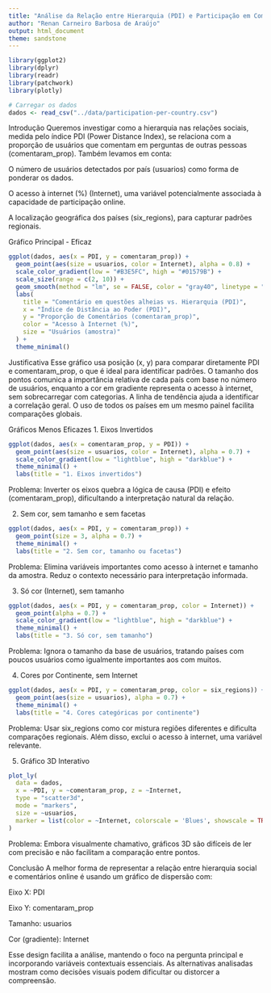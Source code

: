 ---
title: "Análise da Relação entre Hierarquia (PDI) e Participação em Comentários"
author: "Renan Carneiro Barbosa de Araújo"
output: html_document
theme: sandstone
---

```{r setup, include=FALSE}
library(ggplot2)
library(dplyr)
library(readr)
library(patchwork)
library(plotly)

# Carregar os dados
dados <- read_csv("../data/participation-per-country.csv")
```
Introdução
Queremos investigar como a hierarquia nas relações sociais, medida pelo índice PDI (Power Distance Index), se relaciona com a proporção de usuários que comentam em perguntas de outras pessoas (comentaram_prop). Também levamos em conta:

O número de usuários detectados por país (usuarios) como forma de ponderar os dados.

O acesso à internet (%) (Internet), uma variável potencialmente associada à capacidade de participação online.

A localização geográfica dos países (six_regions), para capturar padrões regionais.

Gráfico Principal - Eficaz

```{r}
ggplot(dados, aes(x = PDI, y = comentaram_prop)) +
  geom_point(aes(size = usuarios, color = Internet), alpha = 0.8) +
  scale_color_gradient(low = "#B3E5FC", high = "#01579B") +
  scale_size(range = c(2, 10)) +
  geom_smooth(method = "lm", se = FALSE, color = "gray40", linetype = "dashed") +
  labs(
    title = "Comentário em questões alheias vs. Hierarquia (PDI)",
    x = "Índice de Distância ao Poder (PDI)",
    y = "Proporção de Comentários (comentaram_prop)",
    color = "Acesso à Internet (%)",
    size = "Usuários (amostra)"
  ) +
  theme_minimal()
```
Justificativa
Esse gráfico usa posição (x, y) para comparar diretamente PDI e comentaram_prop, o que é ideal para identificar padrões. O tamanho dos pontos comunica a importância relativa de cada país com base no número de usuários, enquanto a cor em gradiente representa o acesso à internet, sem sobrecarregar com categorias. A linha de tendência ajuda a identificar a correlação geral. O uso de todos os países em um mesmo painel facilita comparações globais.

Gráficos Menos Eficazes
1. Eixos Invertidos
```{r}
ggplot(dados, aes(x = comentaram_prop, y = PDI)) +
  geom_point(aes(size = usuarios, color = Internet), alpha = 0.7) +
  scale_color_gradient(low = "lightblue", high = "darkblue") +
  theme_minimal() +
  labs(title = "1. Eixos invertidos")
```
Problema: Inverter os eixos quebra a lógica de causa (PDI) e efeito (comentaram_prop), dificultando a interpretação natural da relação.

2. Sem cor, sem tamanho e sem facetas
```{r}
ggplot(dados, aes(x = PDI, y = comentaram_prop)) +
  geom_point(size = 3, alpha = 0.7) +
  theme_minimal() +
  labs(title = "2. Sem cor, tamanho ou facetas")
```
Problema: Elimina variáveis importantes como acesso à internet e tamanho da amostra. Reduz o contexto necessário para interpretação informada.

3. Só cor (Internet), sem tamanho
```{r}
ggplot(dados, aes(x = PDI, y = comentaram_prop, color = Internet)) +
  geom_point(alpha = 0.7) +
  scale_color_gradient(low = "lightblue", high = "darkblue") +
  theme_minimal() +
  labs(title = "3. Só cor, sem tamanho")
```
Problema: Ignora o tamanho da base de usuários, tratando países com poucos usuários como igualmente importantes aos com muitos.

4. Cores por Continente, sem Internet
```{r}
ggplot(dados, aes(x = PDI, y = comentaram_prop, color = six_regions)) +
  geom_point(aes(size = usuarios), alpha = 0.7) +
  theme_minimal() +
  labs(title = "4. Cores categóricas por continente")
```
Problema: Usar six_regions como cor mistura regiões diferentes e dificulta comparações regionais. Além disso, exclui o acesso à internet, uma variável relevante.

5. Gráfico 3D Interativo
```{r}
plot_ly(
  data = dados,
  x = ~PDI, y = ~comentaram_prop, z = ~Internet,
  type = "scatter3d",
  mode = "markers",
  size = ~usuarios,
  marker = list(color = ~Internet, colorscale = 'Blues', showscale = TRUE)
)
```
Problema: Embora visualmente chamativo, gráficos 3D são difíceis de ler com precisão e não facilitam a comparação entre pontos.

Conclusão
A melhor forma de representar a relação entre hierarquia social e comentários online é usando um gráfico de dispersão com:

Eixo X: PDI

Eixo Y: comentaram_prop

Tamanho: usuarios

Cor (gradiente): Internet

Esse design facilita a análise, mantendo o foco na pergunta principal e incorporando variáveis contextuais essenciais. As alternativas analisadas mostram como decisões visuais podem dificultar ou distorcer a compreensão.